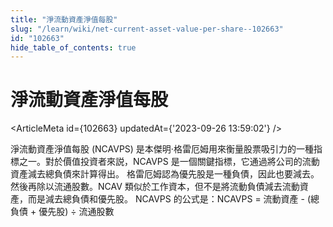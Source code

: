```yaml
---
title: "淨流動資產淨值每股"
slug: "/learn/wiki/net-current-asset-value-per-share--102663"
id: "102663"
hide_table_of_contents: true
---
```



# 淨流動資產淨值每股

<ArticleMeta id={102663} updatedAt={'2023-09-26 13:59:02'} />
<div className='border-solid border-b border-t-0 my-4 border-[var(--ifm-color-gray-300)]' />

淨流動資產淨值每股 (NCAVPS) 是本傑明·格雷厄姆用來衡量股票吸引力的一種指標之一。對於價值投資者來説，NCAVPS 是一個關鍵指標，它通過將公司的流動資產減去總負債來計算得出。
格雷厄姆認為優先股是一種負債，因此也要減去。然後再除以流通股數。NCAV 類似於工作資本，但不是將流動負債減去流動資產，而是減去總負債和優先股。
NCAVPS 的公式是：NCAVPS = 流動資產 - (總負債 + 優先股) ÷ 流通股數

